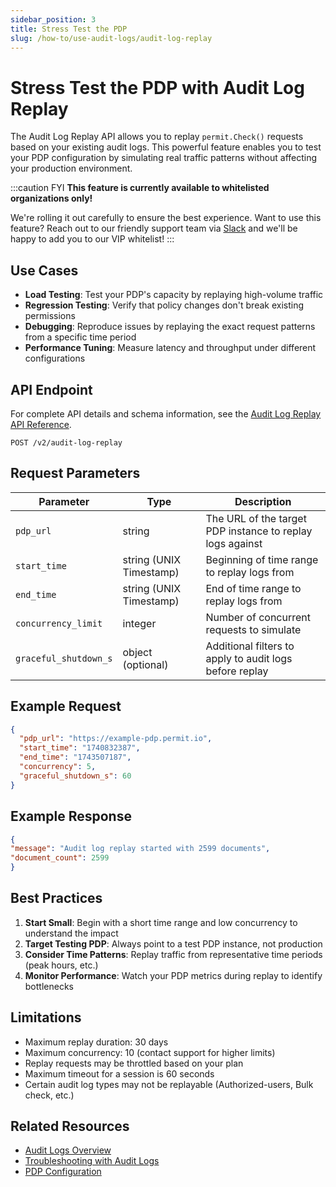 ```yaml
---
sidebar_position: 3
title: Stress Test the PDP
slug: /how-to/use-audit-logs/audit-log-replay
---
```

 
# Stress Test the PDP with Audit Log Replay


The Audit Log Replay API allows you to replay `permit.Check()` requests based on your existing audit logs. This powerful feature enables you to test your PDP configuration by simulating real traffic patterns without affecting your production environment.

:::caution FYI
**This feature is currently available to whitelisted organizations only!**

We're rolling it out carefully to ensure the best experience.
Want to use this feature? Reach out to our friendly support team via [Slack](https://io.permit.io/slack) and we'll be happy to add you to our VIP whitelist! 
:::
## Use Cases

- **Load Testing**: Test your PDP's capacity by replaying high-volume traffic
- **Regression Testing**: Verify that policy changes don't break existing permissions
- **Debugging**: Reproduce issues by replaying the exact request patterns from a specific time period
- **Performance Tuning**: Measure latency and throughput under different configurations

## API Endpoint

For complete API details and schema information, see the [Audit Log Replay API Reference](https://api.permit.io/scalar#tag/audit-log-replay/POST/v2/audit-log-replay).

```
POST /v2/audit-log-replay
```

## Request Parameters

| Parameter | Type | Description |
|-----------|------|-------------|
| `pdp_url` | string | The URL of the target PDP instance to replay logs against |
| `start_time` | string (UNIX Timestamp) | Beginning of time range to replay logs from |
| `end_time` | string (UNIX Timestamp) | End of time range to replay logs from |
| `concurrency_limit` | integer | Number of concurrent requests to simulate |
| `graceful_shutdown_s` | object (optional) | Additional filters to apply to audit logs before replay |

## Example Request

```json
{
  "pdp_url": "https://example-pdp.permit.io",
  "start_time": "1740832387",
  "end_time": "1743507187",
  "concurrency": 5,
  "graceful_shutdown_s": 60
}
```

## Example Response

```json
{
"message": "Audit log replay started with 2599 documents",
"document_count": 2599
}
```



## Best Practices

1. **Start Small**: Begin with a short time range and low concurrency to understand the impact
2. **Target Testing PDP**: Always point to a test PDP instance, not production
4. **Consider Time Patterns**: Replay traffic from representative time periods (peak hours, etc.)
5. **Monitor Performance**: Watch your PDP metrics during replay to identify bottlenecks

## Limitations

- Maximum replay duration: 30 days
- Maximum concurrency: 10 (contact support for higher limits)
- Replay requests may be throttled based on your plan
- Maximum timeout for a session is 60 seconds
- Certain audit log types may not be replayable (Authorized-users, Bulk check, etc.)

## Related Resources

- [Audit Logs Overview](./types-and-filtering)
- [Troubleshooting with Audit Logs](./troubleshooting)
- [PDP Configuration](../../concepts/pdp/configuration)

